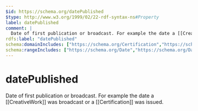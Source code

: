 ```yaml
---
$id: https://schema.org/datePublished
$type: http://www.w3.org/1999/02/22-rdf-syntax-ns#Property
label: datePublished
comment: |
  Date of first publication or broadcast. For example the date a [[CreativeWork]] was broadcast or a [[Certification]] was issued.
rdfs:label: "datePublished"
schema:domainIncludes: ["https://schema.org/Certification","https://schema.org/CreativeWork"]
schema:rangeIncludes: ["https://schema.org/Date","https://schema.org/DateTime"]
---
```


# datePublished

Date of first publication or broadcast. For example the date a [[CreativeWork]] was broadcast or a [[Certification]] was issued.


